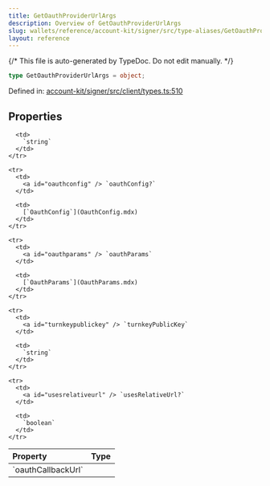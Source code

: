 ```yaml
---
title: GetOauthProviderUrlArgs
description: Overview of GetOauthProviderUrlArgs
slug: wallets/reference/account-kit/signer/src/type-aliases/GetOauthProviderUrlArgs
layout: reference
---
```


{/* This file is auto-generated by TypeDoc. Do not edit manually. */}

```ts
type GetOauthProviderUrlArgs = object;
```

Defined in: [account-kit/signer/src/client/types.ts:510](https://github.com/alchemyplatform/aa-sdk/blob/08ef11b1fc98663df6a97fa93722c7f14b33f1cc/account-kit/signer/src/client/types.ts#L510)

## Properties

<table>
  <thead>
    <tr>
      <th align="left">Property</th>
      <th align="left">Type</th>
    </tr>
  </thead>

  <tbody>
    <tr>
      <td>
        <a id="oauthcallbackurl" /> `oauthCallbackUrl`
      </td>

      <td>
        `string`
      </td>
    </tr>

    <tr>
      <td>
        <a id="oauthconfig" /> `oauthConfig?`
      </td>

      <td>
        [`OauthConfig`](OauthConfig.mdx)
      </td>
    </tr>

    <tr>
      <td>
        <a id="oauthparams" /> `oauthParams`
      </td>

      <td>
        [`OauthParams`](OauthParams.mdx)
      </td>
    </tr>

    <tr>
      <td>
        <a id="turnkeypublickey" /> `turnkeyPublicKey`
      </td>

      <td>
        `string`
      </td>
    </tr>

    <tr>
      <td>
        <a id="usesrelativeurl" /> `usesRelativeUrl?`
      </td>

      <td>
        `boolean`
      </td>
    </tr>

  </tbody>
</table>
